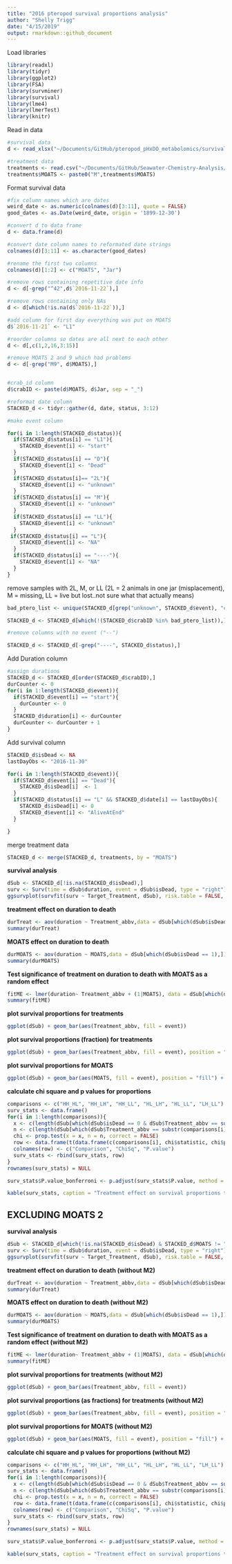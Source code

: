 ```yaml
---
title: "2016 pteropod survival proportions analysis"
author: "Shelly Trigg"
date: "4/15/2019"
output: rmarkdown::github_document
---
```


Load libraries
```r
library(readxl)
library(tidyr)
library(ggplot2)
library(FSA)
library(survminer)
library(survival)
library(lme4)
library(lmerTest)
library(knitr)
```

Read in data
```r
#survival data
d <- read_xlsx("~/Documents/GitHub/pteropod_pHxDO_metabolomics/survival/pteropod_pHxDO2016_masterdatasheet.xlsx", sheet = "sample IDs living", skip = 2)

#treatment data
treatments <- read.csv("~/Documents/GitHub/Seawater-Chemistry-Analysis/2016-17_PteropodExp_WaterChem/PteropodWaterChem/Treatments.csv", stringsAsFactors = FALSE)
treatments$MOATS <- paste0("M",treatments$MOATS)
```

Format survival data
```r
#fix column names which are dates
weird_date <- as.numeric(colnames(d)[3:11], quote = FALSE)
good_dates <- as.Date(weird_date, origin = '1899-12-30')

#convert d to data frame
d <- data.frame(d)

#convert date column names to reformated date strings
colnames(d)[3:11] <- as.character(good_dates)

#rename the first two columns
colnames(d)[1:2] <- c("MOATS", "Jar")

#remove rows containing repetitive date info
d <- d[-grep("^42",d$`2016-11-22`),]

#remove rows containing only NAs
d <- d[which(!is.na(d$`2016-11-22`)),]

#add column for first day everything was put on MOATS
d$`2016-11-21` <- "L1"

#reorder columns so dates are all next to each other
d <- d[,c(1,2,16,3:15)]

#remove MOATS 2 and 9 which had problems
d <- d[-grep("M9", d$MOATS),]


#crab_id column
d$crabID <- paste(d$MOATS, d$Jar, sep = "_")

#reformat date column
STACKED_d <- tidyr::gather(d, date, status, 3:12)

#make event column

for(i in 1:length(STACKED_d$status)){
  if(STACKED_d$status[i] == "L1"){
    STACKED_d$event[i] <- "start"
  }
  if(STACKED_d$status[i] == "D"){
    STACKED_d$event[i] <- "Dead"
  }
  if(STACKED_d$status[i]== "2L"){
    STACKED_d$event[i] <- "unknown"
  }
  if(STACKED_d$status[i] == "M"){
    STACKED_d$event[i] <- "unknown"
  }
  if(STACKED_d$status[i] == "LL"){
    STACKED_d$event[i] <- "unknown"
  }
 if(STACKED_d$status[i] == "L"){
    STACKED_d$event[i] <- "NA"
  }
  if(STACKED_d$status[i] == "----"){
    STACKED_d$event[i] <- "NA"
  }
}
```


remove samples with 2L, M, or LL (2L = 2 animals in one jar (misplacement), M = missing, LL = live but lost..not sure what that actually means)
```r
bad_ptero_list <- unique(STACKED_d[grep("unknown", STACKED_d$event), "crabID"])

STACKED_d <- STACKED_d[which(!(STACKED_d$crabID %in% bad_ptero_list)),]

#remove columns with no event ("--")

STACKED_d <- STACKED_d[-grep("----", STACKED_d$status),]
```

Add Duration column
```r
#assign durations
STACKED_d <- STACKED_d[order(STACKED_d$crabID),]
durCounter <- 0
for(i in 1:length(STACKED_d$event)){
  if(STACKED_d$event[i] == "start"){
    durCounter <- 0
  }
  STACKED_d$duration[i] <- durCounter
  durCounter <- durCounter + 1
}

```

Add survival column
```r
STACKED_d$isDead <- NA
lastDayObs <- "2016-11-30"

for(i in 1:length(STACKED_d$event)){
  if(STACKED_d$event[i] == "Dead"){
    STACKED_d$isDead[i]  <- 1
  }
  if(STACKED_d$status[i] == "L" && STACKED_d$date[i] == lastDayObs){
    STACKED_d$isDead[i] <- 0
    STACKED_d$event[i] <- "AliveAtEnd"
  }

}


```

merge treatment data
```r

STACKED_d <- merge(STACKED_d, treatments, by = "MOATS")
```

**survival analysis**
```r
dSub <- STACKED_d[!is.na(STACKED_d$isDead),]
surv <- Surv(time = dSub$duration, event = dSub$isDead, type = "right")
ggsurvplot(survfit(surv ~ Target_Treatment, dSub), risk.table = FALSE, pval = FALSE, conf.int = FALSE,font.main = 16, font.x =  16, font.y = 16, font.tickslab = 16, font.legend = 10, break.time.by = 1,legend = c(0.4, 0.4), legend.title = "Treatment", title = "pHxDO effect on survival", xlab = "Time (Days)", xlim = c(0,9), ylim = c(0.3,1)) 

```


**treatment effect on duration to death**
```r
durTreat <- aov(duration ~ Treatment_abbv,data = dSub[which(dSub$isDead == 1),])
summary(durTreat)
```

**MOATS effect on duration to death**
```r
durMOATS <- aov(duration ~ MOATS,data = dSub[which(dSub$isDead == 1),])
summary(durMOATS)
```

**Test significance of treatment on duration to death with MOATS as a random effect**
```r
fitME <- lmer(duration~ Treatment_abbv + (1|MOATS), data = dSub[which(dSub$isDead == 1),])
summary(fitME)
```


**plot survival proportions for treatments**
```r
ggplot(dSub) + geom_bar(aes(Treatment_abbv, fill = event))
```

**plot survival proportions (fraction) for treatments**
```r
ggplot(dSub) + geom_bar(aes(Treatment_abbv, fill = event), position = "fill")
```


**plot survival proportions for MOATS**
```r
ggplot(dSub) + geom_bar(aes(MOATS, fill = event), position = "fill") + facet_wrap(~Treatment_abbv)
```

**calculate chi square and p values for proportions**
```r
comparisons <- c("HH_HL", "HH_LH", "HH_LL", "HL_LH", "HL_LL", "LH_LL")
surv_stats <- data.frame()
for(i in 1:length(comparisons)){
  x <- c(length(dSub[which(dSub$isDead == 0 & dSub$Treatment_abbv == substr(comparisons[i], 1,2)),"isDead"]), length(dSub[which(dSub$isDead == 0 & dSub$Treatment_abbv == substr(comparisons[i], 4,5)),"isDead"]))
  n <- c(length(dSub[which(dSub$Treatment_abbv == substr(comparisons[i], 1,2)),"isDead"]), length(dSub[which(dSub$Treatment_abbv == substr(comparisons[i], 4,5)),"isDead"]))
  chi <- prop.test(x = x, n = n, correct = FALSE)
  row <- data.frame(t(data.frame(c(comparisons[i], chi$statistic, chi$p.value))))
  colnames(row) <- c("Comparison", "ChiSq", "P.value")
  surv_stats <- rbind(surv_stats, row)
}
rownames(surv_stats) = NULL

surv_stats$P.value_bonferroni <- p.adjust(surv_stats$P.value, method = "bonferroni")
```

```r
kable(surv_stats, caption = "Treatment effect on survival proportions test table")
```

## EXCLUDING MOATS 2

**survival analysis**
```r
dSub <- STACKED_d[which(!is.na(STACKED_d$isDead) & STACKED_d$MOATS != "M2"),]
surv <- Surv(time = dSub$duration, event = dSub$isDead, type = "right")
ggsurvplot(survfit(surv ~ Target_Treatment, dSub), risk.table = FALSE, pval = FALSE, conf.int = FALSE,font.main = 16, font.x =  16, font.y = 16, font.tickslab = 16, font.legend = 10, break.time.by = 1,legend = c(0.4, 0.4), legend.title = "Treatment", title = "pHxDO effect on survival", xlab = "Time (Days)", xlim = c(0,9), ylim = c(0.3,1)) 
```


**treatment effect on duration to death (without M2)**
```r
durTreat <- aov(duration ~ Treatment_abbv,data = dSub[which(dSub$isDead == 1),])
summary(durTreat)
```

**MOATS effect on duration to death (without M2)**
```r
durMOATS <- aov(duration ~ MOATS,data = dSub[which(dSub$isDead == 1),])
summary(durMOATS)
```

**Test significance of treatment on duration to death with MOATS as a random effect (without M2)**
```r
fitME <- lmer(duration~ Treatment_abbv + (1|MOATS), data = dSub[which(dSub$isDead == 1),])
summary(fitME)
```


**plot survival proportions for treatments (without M2)**
```r
ggplot(dSub) + geom_bar(aes(Treatment_abbv, fill = event))
```

**plot survival proportions (as fractions) for treatments (without M2)**
```r
ggplot(dSub) + geom_bar(aes(Treatment_abbv, fill = event), position = "fill")
```


**plot survival proportions for MOATS (without M2)**
```r
ggplot(dSub) + geom_bar(aes(MOATS, fill = event), position = "fill") + facet_wrap(~Treatment_abbv)
```

**calculate chi square and p values for proportions (without M2)**
```r
comparisons <- c("HH_HL", "HH_LH", "HH_LL", "HL_LH", "HL_LL", "LH_LL")
surv_stats <- data.frame()
for(i in 1:length(comparisons)){
  x <- c(length(dSub[which(dSub$isDead == 0 & dSub$Treatment_abbv == substr(comparisons[i], 1,2)),"isDead"]), length(dSub[which(dSub$isDead == 0 & dSub$Treatment_abbv == substr(comparisons[i], 4,5)),"isDead"]))
  n <- c(length(dSub[which(dSub$Treatment_abbv == substr(comparisons[i], 1,2)),"isDead"]), length(dSub[which(dSub$Treatment_abbv == substr(comparisons[i], 4,5)),"isDead"]))
  chi <- prop.test(x = x, n = n, correct = FALSE)
  row <- data.frame(t(data.frame(c(comparisons[i], chi$statistic, chi$p.value))))
  colnames(row) <- c("Comparison", "ChiSq", "P.value")
  surv_stats <- rbind(surv_stats, row)
}
rownames(surv_stats) = NULL

surv_stats$P.value_bonferroni <- p.adjust(surv_stats$P.value, method = "bonferroni")
```

```r
kable(surv_stats, caption = "Treatment effect on survival proportions test table (without M2)")
```
